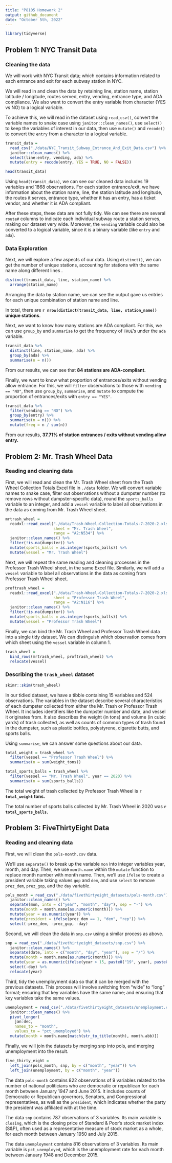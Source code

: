 ```yaml
---
title: "P8105 Homework 2"
output: github_document
date: "October 5th, 2022"
---
```


```r
library(tidyverse)
```

## Problem 1: NYC Transit Data

### Cleaning the data

We will work with NYC Transit data; which contains information related to each entrance and exit for each subway station in NYC. 

We will read in and clean the data by retaining line, station name, station latitude / longitude, routes served, entry, vending, entrance type, and ADA compliance. We also want to convert the entry variable from character (YES vs NO) to a logical variable. 

To achieve this, we will read in the dataset using `read_csv()`, convert the variable names to snake case using `janitor::clean_names()`, use `select()` to keep the variables of interest in our data, then use `mutate()` and `recode()` to convert the `entry` from a character to a logical variable.

```r
transit_data = 
  read_csv("./data/NYC_Transit_Subway_Entrance_And_Exit_Data.csv") %>% 
  janitor::clean_names() %>% 
  select(line:entry, vending, ada) %>% 
  mutate(entry = recode(entry, YES = TRUE, NO = FALSE)) 

head(transit_data)
```

Using `head(transit_data)`, we can see our cleaned data includes 19 variables and 1868 observations. For each station entrance/exit, we have information about the station name, line, the station latitude and longitude, the routes it serves, entrance type, whether it has an entry, has a ticket vendor, and whether it is ADA compliant.

After these steps, these data are not fully tidy. We can see there are several `route#` columns to indicate each individual subway route a station serves, making our dataset very wide. Moreover, the `vending` variable could also be converted to a logical variable, since it is a binary variable (like `entry` and `ada`).

### Data Exploration
Next, we will explore a few aspects of our data.
Using `distinct()`, we can get the number of unique stations, accounting for stations with the same name along different lines . 

```r
distinct(transit_data, line, station_name) %>% 
  arrange(station_name)
```
Arranging the data by station name, we can see the output gave us entries for each unique combination of station name and line.

In total, there are **`r nrow(distinct(transit_data, line, station_name))` unique stations**.

Next, we want to know how many stations are ADA compliant. For this, we can use `group_by` and `summarise` to get the frequency of `TRUE`'s under the `ada` variable.

```r
transit_data %>%
  distinct(line, station_name, ada) %>% 
  group_by(ada) %>%
  summarise(n = n())
```

From our results, we can see that **84 stations are ADA-compliant.**

Finally, we want to know what proportion of entrances/exits without vending allow entrance. For this, we will `filter` observations to those with `vending == "NO"`, then use `group_by`, `summarise`, and `mutate` to compute the proportion of entrances/exits with `entry == "YES"`.

```r
transit_data %>%
  filter(vending == "NO") %>% 
  group_by(entry) %>%
  summarise(n = n()) %>%
  mutate(freq = n / sum(n))
```
From our results, **37.71% of station entrances / exits without vending allow entry.**


## Problem 2: Mr. Trash Wheel Data
### Reading and cleaning data
First, we will read and clean the Mr. Trash Wheel sheet from the Trash Wheel Collection Totals Excel file in `./data` folder. We will convert variable names to snake case, filter out observations without a dumpster number (to remove rows without dumpster-specific data), round the `sports_balls` variable to an integer, and add a `vessel` variable to label all observations in the data as coming from Mr. Trash Wheel sheet.

```r
mrtrash_wheel = 
  readxl::read_excel("./data/Trash-Wheel-Collection-Totals-7-2020-2.xlsx",
                     sheet = "Mr. Trash Wheel",
                     range = "A2:N534") %>% 
  janitor::clean_names() %>% 
  filter(!is.na(dumpster)) %>% 
  mutate(sports_balls = as.integer(sports_balls)) %>% 
  mutate(vessel = "Mr. Trash Wheel")
```

Next, we will repeat the same reading and cleaning processes in the Professor Trash Wheel sheet, in the same Excel file. Similarly, we will add a `vessel` variable to label all observations in the data as coming from Professor Trash Wheel sheet.

```r
proftrash_wheel = 
  readxl::read_excel("./data/Trash-Wheel-Collection-Totals-7-2020-2.xlsx",
                     sheet = "Professor Trash Wheel",
                     range = "A2:N116") %>% 
  janitor::clean_names() %>% 
  filter(!is.na(dumpster)) %>% 
  mutate(sports_balls = as.integer(sports_balls)) %>% 
  mutate(vessel = "Professor Trash Wheel")
```

Finally, we can bind the Mr. Trash Wheel and Professor Trash Wheel data into a single tidy dataset. We can distinguish which observation comes from which sheet using the `vessel` variable in column 1.

```r
trash_wheel = 
  bind_rows(mrtrash_wheel, proftrash_wheel) %>% 
  relocate(vessel)
```
### Describing the  `trash_wheel` dataset

```r
skimr::skim(trash_wheel)
```

In our tidied dataset, we have a tibble containing 15 variables and 524 observations. The variables in the dataset describe several characteristics of each dumpster collected from either the Mr. Trash or Professor Trash Wheel. It includes identifiers like the dumpster number and date, and vessel it originates from. It also describes the weight (in tons) and volume (in cubic yards) of trash collected, as well as counts of common types of trash found in the dumpster, such as plastic bottles, polystyrene, cigarette butts, and sports balls.

Using `summarise`, we can answer some questions about our data. 

```r
total_weight = trash_wheel %>% 
  filter(vessel == "Professor Trash Wheel") %>% 
  summarise(n = sum(weight_tons))

total_sports_balls = trash_wheel %>% 
  filter(vessel == "Mr. Trash Wheel", year == 2020) %>% 
  summarise(n = sum(sports_balls))
```

The total weight of trash collected by Professor Trash Wheel is **`r total_weight` tons.**

The total number of sports balls collected by Mr. Trash Wheel in 2020 was **`r total_sports_balls`.**

## Problem 3: FiveThirtyEight Data
### Reading and cleaning data

First, we will clean the `pols-month.csv` data. 

We'll use `separate()` to break up the variable `mon` into integer variables year, month, and day. Then, we use `month.name` within the `mutate` function to replace month number with month name. Then, we'll use `ifelse` to create a president variable taking values `gop` and `dem`, and use `select` to remove `prez_dem`, `prez_gop`, and the `day` variable.

```r
pols_month = read_csv("./data/fivethirtyeight_datasets/pols-month.csv") %>% 
  janitor::clean_names() %>% 
  separate(mon, into = c("year", "month", "day"), sep = "-") %>% 
  mutate(month = month.name[as.numeric(month)]) %>%
  mutate(year = as.numeric(year)) %>% 
  mutate(president = ifelse(prez_dem == 1, "dem", "rep")) %>% 
  select(-prez_dem, -prez_gop, -day)
```

Second, we will clean the data in `snp.csv` using a similar process as above. 

```r
snp = read_csv("./data/fivethirtyeight_datasets/snp.csv") %>% 
  janitor::clean_names() %>% 
  separate(date, into = c("month", "day", "year"), sep = "/") %>% 
  mutate(month = month.name[as.numeric(month)]) %>% 
  mutate(year = as.numeric(ifelse(year > 15, paste0("19", year), paste0("20", year)))) %>% 
  select(-day) %>% 
  relocate(year)
```

Third, tidy the unemployment data so that it can be merged with the previous datasets. This process will involve switching from “wide” to “long” format; ensuring that key variables have the same name; and ensuring that key variables take the same values.

```r
unemployment = read_csv("./data/fivethirtyeight_datasets/unemployment.csv") %>% 
  janitor::clean_names() %>% 
  pivot_longer(
    jan:dec,
    names_to = "month",
    values_to = "pct_unemployed") %>% 
  mutate(month = month.name[match(str_to_title(month), month.abb)])
```

Finally, we will join the datasets by merging snp into pols, and merging unemployment into the result.

```r
five_thirty_eight = 
  left_join(pols_month, snp, by = c("month", "year")) %>% 
  left_join(unemployment, by = c("month", "year"))
```

The data `pols-month` contains 822 observations of 9 variables related to the number of national politicians who are democratic or republican for each month between January 1947 and June 2015. It includes counts of Democratic or Republican governors, Senators, and Congressional representatives, as well as the `president`, which indicates whether the party the president was affiliated with at the time.

The data `snp` contains 787 observations of 3 variables. Its main variable is `closing`, which is the closing price of Standard & Poor’s stock market index (S&P), often used as a representative measure of stock market as a whole, for each month between January 1950 and July 2015. 

The data `unemployment` contains 816 observations of 3 variables. Its main variable is `pct_unemployed`, which is the unemployment rate for each month between January 1948 and December 2015.

